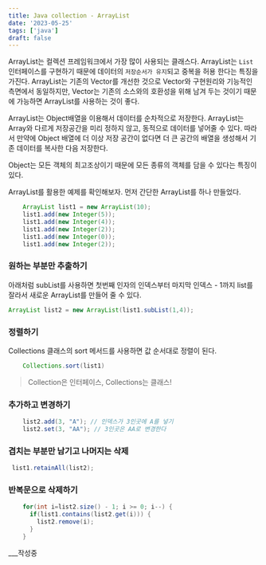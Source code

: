 ```yaml
---
title: Java collection - ArrayList
date: '2023-05-25'
tags: ['java']
draft: false
---
```


ArrayList는 컬렉션 프레임워크에서 가장 많이 사용되는 클래스다. ArrayList는 `List`인터페이스를 구현하기 때문에 데이터의 `저장순서가 유지`되고 중복을 허용 한다는 특징을 가진다. ArrayList는 기존의 Vector를 개선한 것으로 Vector와 구현원리와 기능적인 측면에서 동일하지만, Vector는 기존의 소스와의 호환성을 위해 남겨 두는 것이기 때문에 가능하면 ArrayList를 사용하는 것이 좋다.

ArrayList는 Object배열을 이용해서 데이터를 순차적으로 저장한다. ArrayList는 Array와 다르게 저장공간을 미리 정하지 않고, 동적으로 데이터를 넣어줄 수 있다. 따라서 만약에 Object 배열에 더 이상 저장 공간이 없다면 더 큰 공간의 배열을 생성해서 기존 데이터를 복사한 다음 저장한다.

Object는 모든 객체의 최고조상이기 때문에 모든 종류의 객체를 담을 수 있다는 특징이 있다.

ArrayList를 활용한 예제를 확인해보자. 먼저 간단한 ArrayList를 하나 만들었다.

```java
    ArrayList list1 = new ArrayList(10);
    list1.add(new Integer(5));
    list1.add(new Integer(4));
    list1.add(new Integer(2));
    list1.add(new Integer(0));
    list1.add(new Integer(2));
```

### 원하는 부분만 추출하기

아래처럼 subList를 사용하면 첫번째 인자의 인덱스부터 마지막 인덱스 - 1까지 list를 잘라서 새로운 ArrayList를 만들어 줄 수 있다.

```java
ArrayList list2 = new ArrayList(list1.subList(1,4));
```

### 정렬하기

Collections 클래스의 sort 메서드를 사용하면 값 순서대로 정렬이 된다.

```java
    Collections.sort(list1)
```

> Collection은 인터페이스, Collections는 클래스!

### 추가하고 변경하기

```java
    list2.add(3, "A"); // 인덱스가 3인곳에 A를 넣기
    list2.set(3, "AA"); // 3인곳은 AA로 변경한다
```

### 겹치는 부분만 남기고 나머지는 삭제

```java
 list1.retainAll(list2);
```

### 반복문으로 삭제하기

```java
    for(int i=list2.size() - 1; i >= 0; i--) {
      if(list1.contains(list2.get(i))) {
        list2.remove(i);
      }
    }
```

\_\_\_작성중
